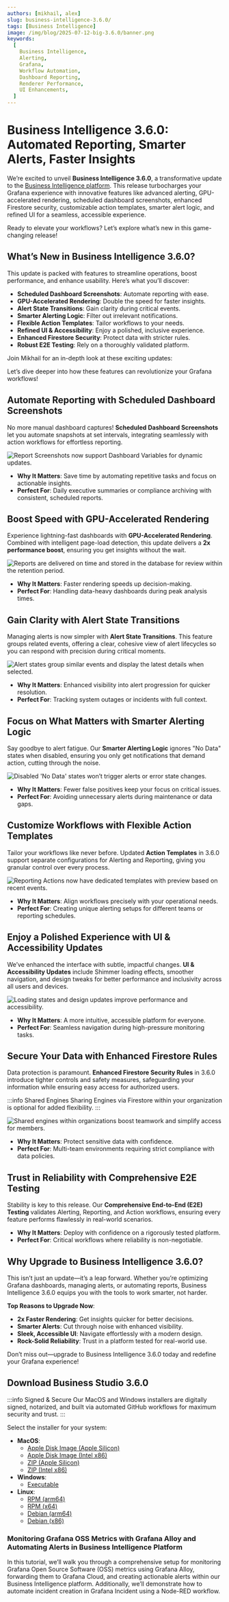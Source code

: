 ```yaml
---
authors: [mikhail, alex]
slug: business-intelligence-3.6.0/
tags: [Business Intelligence]
image: /img/blog/2025-07-12-big-3.6.0/banner.png
keywords:
  [
    Business Intelligence,
    Alerting,
    Grafana,
    Workflow Automation,
    Dashboard Reporting,
    Renderer Performance,
    UI Enhancements,
  ]
---
```



# Business Intelligence 3.6.0: Automated Reporting, Smarter Alerts, Faster Insights

We’re excited to unveil **Business Intelligence 3.6.0**, a transformative update to the [Business Intelligence platform](/big/). This release turbocharges your Grafana experience with innovative features like advanced alerting, GPU-accelerated rendering, scheduled dashboard screenshots, enhanced Firestore security, customizable action templates, smarter alert logic, and refined UI for a seamless, accessible experience.

Ready to elevate your workflows? Let’s explore what’s new in this game-changing release!

## What’s New in Business Intelligence 3.6.0?

This update is packed with features to streamline operations, boost performance, and enhance usability. Here’s what you’ll discover:

- **Scheduled Dashboard Screenshots**: Automate reporting with ease.
- **GPU-Accelerated Rendering**: Double the speed for faster insights.
- **Alert State Transitions**: Gain clarity during critical events.
- **Smarter Alerting Logic**: Filter out irrelevant notifications.
- **Flexible Action Templates**: Tailor workflows to your needs.
- **Refined UI & Accessibility**: Enjoy a polished, inclusive experience.
- **Enhanced Firestore Security**: Protect data with stricter rules.
- **Robust E2E Testing**: Rely on a thoroughly validated platform.

Join Mikhail for an in-depth look at these exciting updates:

<Youtube
  id="cE7fLoB0YSM"
  title="Check out the highlights in this quick video and see how BI 3.6.0 can transform your dashboards!"
/>

Let’s dive deeper into how these features can revolutionize your Grafana workflows!

## Automate Reporting with Scheduled Dashboard Screenshots

No more manual dashboard captures! **Scheduled Dashboard Screenshots** let you automate snapshots at set intervals, integrating seamlessly with action workflows for effortless reporting.

<Image
  title="Report Screenshots now support Dashboard Variables for dynamic updates."
  src="/img/blog/2025-07-12-big-3.6.0/report-settings.gif"
/>

- **Why It Matters**: Save time by automating repetitive tasks and focus on actionable insights.
- **Perfect For**: Daily executive summaries or compliance archiving with consistent, scheduled reports.

## Boost Speed with GPU-Accelerated Rendering

Experience lightning-fast dashboards with **GPU-Accelerated Rendering**. Combined with intelligent page-load detection, this update delivers a **2x performance boost**, ensuring you get insights without the wait.

<Image
  title="Reports are delivered on time and stored in the database for review within the retention period."
  src="/img/blog/2025-07-12-big-3.6.0/report-screenshot.png"
/>

- **Why It Matters**: Faster rendering speeds up decision-making.
- **Perfect For**: Handling data-heavy dashboards during peak analysis times.

## Gain Clarity with Alert State Transitions

Managing alerts is now simpler with **Alert State Transitions**. This feature groups related events, offering a clear, cohesive view of alert lifecycles so you can respond with precision during critical moments.

<Image
  title="Alert states group similar events and display the latest details when selected."
  src="/img/blog/2025-07-12-big-3.6.0/alert-states.png"
/>

- **Why It Matters**: Enhanced visibility into alert progression for quicker resolution.
- **Perfect For**: Tracking system outages or incidents with full context.

## Focus on What Matters with Smarter Alerting Logic

Say goodbye to alert fatigue. Our **Smarter Alerting Logic** ignores "No Data" states when disabled, ensuring you only get notifications that demand action, cutting through the noise.

<Image
  title="Disabled 'No Data' states won’t trigger alerts or error state changes."
  src="/img/blog/2025-07-12-big-3.6.0/alert-nodata.png"
/>

- **Why It Matters**: Fewer false positives keep your focus on critical issues.
- **Perfect For**: Avoiding unnecessary alerts during maintenance or data gaps.

## Customize Workflows with Flexible Action Templates

Tailor your workflows like never before. Updated **Action Templates** in 3.6.0 support separate configurations for Alerting and Reporting, giving you granular control over every process.

<Image
  title="Reporting Actions now have dedicated templates with preview based on recent events."
  src="/img/blog/2025-07-12-big-3.6.0/action-report.png"
/>

- **Why It Matters**: Align workflows precisely with your operational needs.
- **Perfect For**: Creating unique alerting setups for different teams or reporting schedules.

## Enjoy a Polished Experience with UI & Accessibility Updates

We’ve enhanced the interface with subtle, impactful changes. **UI & Accessibility Updates** include Shimmer loading effects, smoother navigation, and design tweaks for better performance and inclusivity across all users and devices.

<Image
  title="Loading states and design updates improve performance and accessibility."
  src="/img/blog/2025-07-12-big-3.6.0/alerting-loading.gif"
/>

- **Why It Matters**: A more intuitive, accessible platform for everyone.
- **Perfect For**: Seamless navigation during high-pressure monitoring tasks.

## Secure Your Data with Enhanced Firestore Rules

Data protection is paramount. **Enhanced Firestore Security Rules** in 3.6.0 introduce tighter controls and safety measures, safeguarding your information while ensuring easy access for authorized users.

:::info Shared Engines
Sharing Engines via Firestore within your organization is optional for added flexibility.
:::

<Image
  title="Shared engines within organizations boost teamwork and simplify access for members."
  src="/img/blog/2025-07-12-big-3.6.0/organization-engine.png"
/>

- **Why It Matters**: Protect sensitive data with confidence.
- **Perfect For**: Multi-team environments requiring strict compliance with data policies.

## Trust in Reliability with Comprehensive E2E Testing

Stability is key to this release. Our **Comprehensive End-to-End (E2E) Testing** validates Alerting, Reporting, and Action workflows, ensuring every feature performs flawlessly in real-world scenarios.

- **Why It Matters**: Deploy with confidence on a rigorously tested platform.
- **Perfect For**: Critical workflows where reliability is non-negotiable.

## Why Upgrade to Business Intelligence 3.6.0?

This isn’t just an update—it’s a leap forward. Whether you’re optimizing Grafana dashboards, managing alerts, or automating reports, Business Intelligence 3.6.0 equips you with the tools to work smarter, not harder.

**Top Reasons to Upgrade Now**:

- **2x Faster Rendering**: Get insights quicker for better decisions.
- **Smarter Alerts**: Cut through noise with enhanced visibility.
- **Sleek, Accessible UI**: Navigate effortlessly with a modern design.
- **Rock-Solid Reliability**: Trust in a platform tested for real-world use.

Don’t miss out—upgrade to Business Intelligence 3.6.0 today and redefine your Grafana experience!

## Download Business Studio 3.6.0

:::info Signed & Secure
Our MacOS and Windows installers are digitally signed, notarized, and built via automated GitHub workflows for maximum security and trust.
:::

Select the installer for your system:

- **MacOS**:
  - [Apple Disk Image (Apple Silicon)](https://github.com/VolkovLabs/business-intelligence/releases/download/v3.6.0/Business.Studio-3.6.0-arm64.dmg)
  - [Apple Disk Image (Intel x86)](https://github.com/VolkovLabs/business-intelligence/releases/download/v3.6.0/Business.Studio-3.6.0-x64.dmg)
  - [ZIP (Apple Silicon)](https://github.com/VolkovLabs/business-intelligence/releases/download/v3.6.0/Business.Studio-darwin-arm64-3.6.0.zip)
  - [ZIP (Intel x86)](https://github.com/VolkovLabs/business-intelligence/releases/download/v3.6.0/Business.Studio-darwin-x64-3.6.0.zip)
- **Windows**:
  - [Executable](https://github.com/VolkovLabs/business-intelligence/releases/download/v3.6.0/Business.Studio-3.6.0.Setup.exe)
- **Linux**:
  - [RPM (arm64)](https://github.com/VolkovLabs/business-intelligence/releases/download/v3.6.0/business-studio-3.6.0-1.arm64.rpm)
  - [RPM (x64)](https://github.com/VolkovLabs/business-intelligence/releases/download/v3.6.0/business-studio-3.6.0-1.x86_64.rpm)
  - [Debian (arm64)](https://github.com/VolkovLabs/business-intelligence/releases/download/v3.6.0/business-studio_3.6.0_arm64.deb)
  - [Debian (x86)](https://github.com/VolkovLabs/business-intelligence/releases/download/v3.6.0/business-studio_3.6.0_amd64.deb)

### Monitoring Grafana OSS Metrics with Grafana Alloy and Automating Alerts in Business Intelligence Platform

In this tutorial, we’ll walk you through a comprehensive setup for monitoring Grafana Open Source Software (OSS) metrics using Grafana Alloy, forwarding them to Grafana Cloud, and creating actionable alerts within our Business Intelligence platform. Additionally, we’ll demonstrate how to automate incident creation in Grafana Incident using a Node-RED workflow.

<BlogPost id="grafana-incident-20250715" />

<GettingStarted />

<Feedback />
